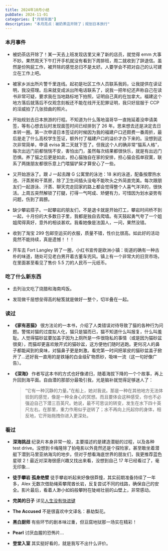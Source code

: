 ```yaml
---
title: 2024年10月小结
pubDate: 2024-11-01
categories: ["月球背面"]
description: "本月亮点：被奶茶店开除了；规划日本旅行"
---
```



### 本月事件

- 被奶茶店开除了！某一天去上班发现店里又来了新的店员，就觉得 emm 大事不妙。果然周天下午打开手机就没有看到下周排班，周二就收到了辞退信。虽然是份狗屁工作，被开除的感觉总归不是太好。人要学会不把对自己的认可建立在工作上吧。

- 被家乡派出所片警千里连线。起初是社区工作人员联系我妈，让我提供在读证明，我没搭理。后来就变成派出所电话联系了，说我一把年纪还声称自己在读书非常可疑，要求我在当地路标地下拍照，证明自己真的在加拿大。福建这个地方落后就落后不仅观念刻板还不能在线开无犯罪证明，我只好屈服于 CCP 的淫威拍了几张扭曲的照片。

- 开始规划去日本旅游的行程。不知道为什么落地温哥华一直拖延着没申请美签，等有心想去玩时发现面签时间已经排到了 26 年。思来想去还是决定去日本转一圈。第一次申请日本签证的时候因为我的福建户口还颇费一番周折，最后是走了什么高校学生签证，额外付了福建户口的溢价才办下来的。没想到这次非常简单，申请 evisa 第二天就下签了。但我这个人的确非常“猫系人格”，每次出远门前都惴惴不安，害怕出门，虽然每次结果都很快乐，就是有出远门恐惧。养了猫之后更是如此，担心猫独自在家的安排，担心猫会孤单寂寞，联系了两拨朋友都很乐意上门喂猫铲屎才算安心了一些。

- 又开始游泳了。跟 J 一起去蹭 G 公寓里的泳池：18 米的泳道，配备按摩热水池、汗蒸房和干蒸房，除了卫生间插头没电不能吹头之外简直完美。每次跟朋友们一起游泳、汗蒸、聊天完走回家的路上都会觉得整个人喜气洋洋的，很快活。上周五突然解锁了打腿，打得一气呵成、矫健有力，可惜因为划水姿势有问题，伤到了肩膀。

- 缺少攀岩搭子。一起攀岩的朋友们，不是退卡就是开始打工，攀岩时间桥不到一起，十月份的大多数日子里，我都是独自去爬墙。有天鼓起勇气夸了一个姐姐爬得真好，意外的相谈甚欢。我看她像是法国人，一问，果然没错。

- 收到了淘宝 299 包邮空运买的衣服，质量不错，性价比很高。如此好的活动竟然不能持续，真是遗憾！！！

- 开车去 Fort Langley 转了一圈，小红书宣传是欧洲小镇：街道的确有一种古朴的味道，随处可见老白男开着古董车兜风。镇上有一个非常大的旧货市场，在里面甚至看见了售价 5.5 刀的人民币一元纸币。

<TwoImageRow
  leftSrc="https://pub-a55ec74b764445bf87cc8622864a75d4.r2.dev/fortlanley-1.jpg"
  rightSrc="https://pub-a55ec74b764445bf87cc8622864a75d4.r2.dev/fortlanley-2.jpg"
  alt="Fort Langley"
/>

### 吃了什么新东西

- 去列治文吃了烧腊和海南鸡饭。

<TwoImageRow
  leftSrc="https://pub-a55ec74b764445bf87cc8622864a75d4.r2.dev/hainan-chicken.jpg"
  rightSrc="https://pub-a55ec74b764445bf87cc8622864a75d4.r2.dev/shaola.jpg"
  alt="Richmond cuisine"
/>

- 发现做千层想垒得高的秘笈就是做好一整个，切半叠在一起。

### 读过

- **《家有恶猫》** 很方法论的一本书，介绍了人类错误对待导致了猫的各种行为问题。警惕对猫的过度拟人化，猫只是猫而已，猫不知道什么叫报复，什么叫羞耻。人觉得猫砂盆要加盖子因为上厕所是一件很隐私的事情（或是因为猫砂盆很臭），而猫却更喜欢敞开式的猫砂盆，这方便他们随时逃跑。更何况人的鼻子都能闻到的臭味，对猫鼻子更是刺激。看完第一时间把翠皮的猫砂盆盖子掀开了...还好我一直用的是铁锤的白金级矿物质砂，吸味一流（这一句好像广告）。

- **《深海》** 作者写这本书的方式也好像递归，随着海拔下降的一个个故事，再上升回到海平面。自由潜的那部分最吸引我，光是脑补就觉得足够迷人了：
  > “它有一种沉静的力量。”在船上，她对我说。那是一种在其他地方无法体验到的感觉，像是一种全身心的冥想。而且要体会这种感受，你也不必强迫自己下潜三百英尺。她说，最不可思议的转变，发生在水下四十英尺左右。在那里，重力作用似乎逆转了；水不再向上托起你的身体，相反地，它开始拖拽你进入更深处。

### 看过

- **深海挑战** 纪录片本身非常一般，主要描述的是建造潜艇的过程，以及各种 test drive。没想到卡梅隆除了拍电影以外竟然还是个探险家，甚至敢坐着潜艇下潜到马里亚纳海沟的地步。但对于想看海底世界的朋友们，我更推荐蓝色星球 2！最近对深海很感兴趣又找出来看，没想到自己 17 年已经看过了，毫无印象...

- **徒手攀岩** **孤身绝壁** 徒手攀岩听起来好像很莽撞，其实前期准备持续了一年多，Alex 无数次借助绳索攀爬酋长岩，反复尝试不同的线路，确保自己的安全。影片最后，看着人渺小如蚂般攀附在陡峭壮丽的山壁上，非常感动。

- **完美的日子** 详见[人生没有快进键](https://josiewei2023.github.io/posts/perfect-days-review)

- **The Accused** 不是很喜欢中文译名：暴劫梨花。

- **黑白厨师** 有些环节的剧本味过重，但豆腐地狱那一场实在精彩！

- **Pearl** 讨厌血腥的恐怖片...

- **登堂入室** 其实挺好看的，就是我写不出什么评价。
